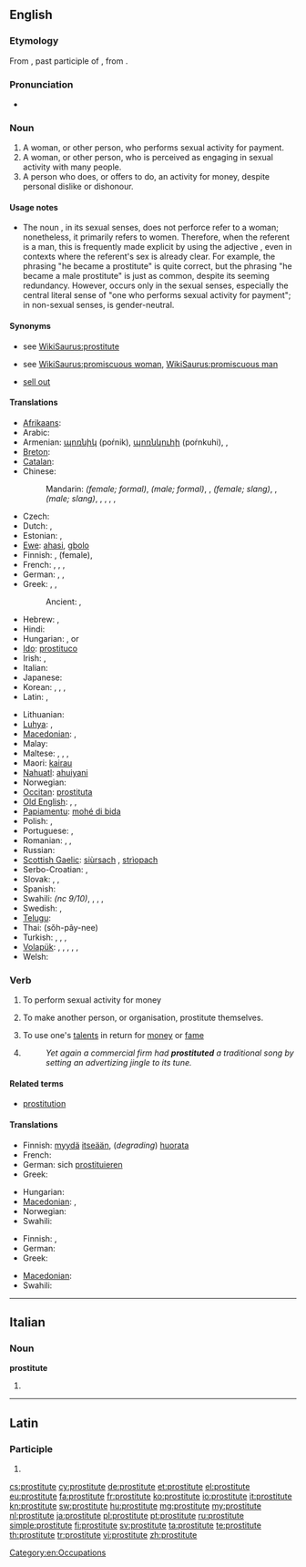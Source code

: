 ==English==
{{wikipedia}}

===Etymology===
From {{etyl|la}} {{term|prostitutus|prōstitutus|lang=la}}, past participle of {{term|prostituo|prōstituō|lang=la}}, from {{prefix|pro|gloss1=for, before|statuo|alt2=statuō|gloss2=to set up, to erect}}.

===Pronunciation===
* {{audio|en-us-prostitute.ogg|Audio (US)}}

===Noun===
{{en-noun}}

# A woman, or other person, who performs sexual activity for payment.
# A woman, or other person, who is perceived as engaging in sexual activity with many people.
# A person who does, or offers to do, an activity for money, despite personal dislike or dishonour.

====Usage notes====
* The noun {{term||prostitute|lang=en}}, in its sexual senses, does not perforce refer to a woman; nonetheless, it primarily refers to women. Therefore, when the referent is a man, this is frequently made explicit by using the adjective {{term|male|lang=en}}, even in contexts where the referent's sex is already clear. For example, the phrasing "he became a prostitute" is quite correct, but the phrasing "he became a male prostitute" is just as common, despite its seeming redundancy. However, {{term||male prostitute|lang=en}} occurs only in the sexual senses, especially the central literal sense of "one who performs sexual activity for payment"; in non-sexual senses, {{term||prostitute|lang=en}} is gender-neutral.

====Synonyms====
* {{sense|person who performs sexual activity for payment}} see [[WikiSaurus:prostitute]]
* {{sense|person perceived as engaging in sexual activity}} see [[WikiSaurus:promiscuous woman]], [[WikiSaurus:promiscuous man]]
* {{sense|person who does an activity for money}} [[sell out]]

====Translations====
{{trans-top|a person having sex for profit}}
* [[Afrikaans]]: {{t|af|prostituut|xs=Afrikaans}}
* Arabic: {{t-|ar|عاهرة|f|tr=3aahira}}
* Armenian: [[պոռնիկ]] (poŕnik), [[պոռնկուհի]] (poŕnkuhi), {{t|hy|մարմնավաճառուհի|tr=marmnavač̣aṙuhi}}, {{qualifier|vulgar}} {{t-|hy|բոզ|tr=boz}}
* [[Breton]]: {{t+|br|gast|f|xs=Breton}}
* [[Catalan]]: {{t+|ca|prostituta|f}}
* Chinese:
*: Mandarin: {{t-|cmn|妓女|tr=jìnǚ|sc=Hani}} ''(female; formal)'', {{t|cmn|妓男|tr=jìnán|sc=Hani}} ''(male; formal)'', {{t-|cmn|雞|sc=Hani}}, {{t-|cmn|鸡|tr=jī|sc=Hani}} ''(female; slang)'', {{t-|cmn|鴨|sc=Hani}}, {{t-|cmn|鸭|tr=yā|sc=Hani}} ''(male; slang)'', {{t|cmn|雞婆|sc=Hani}}, {{t|cmn|鸡婆|tr=jīpó|sc=Hani}} {{qualifier|vulgar}}, {{t|cmn|娼妓|tr=chāngjì|sc=Hani}} {{qualifier|archaic}}, {{t|cmn|風塵女|sc=Hani}}, {{t|cmn|风尘女|tr=fēngchénnǚ|sc=Hani}} {{qualifier|archaic}}
* Czech: {{t+|cs|prostitutka|f}}
* Dutch: {{t|nl|prostituee|f}}, {{t+|nl|hoer|f}}
* Estonian: {{t|et|prostituut}}, {{t-|et|hoor}}
* [[Ewe]]: [[ahasi]], [[gbolo]]
* Finnish: {{t+|fi|prostituoitu}}, {{t+|fi|huora}} (female), {{t+|fi|ilotyttö}}
* French: {{t+|fr|prostitué|m}}, {{t+|fr|prostituée|f}}, {{t-|fr|fille des rues|f}}, {{t+|fr|fille de joie|f}}
* German: {{t+|de|Prostituierte|m|f}}, {{t+|de|Hure|f}}, {{t+|de|Dirne|f}}
* Greek: {{t+|el|πόρνη|f|tr=pórni}}, {{t|el|πόρνος|m|tr=pórnos}}, {{qualifier|colloquial}} {{t+|el|πουτάνα|f|tr=poutána}}
*: Ancient: {{tø|grc|πόρνη|f|tr=pornē|xs=Ancient Greek}}, {{tø|grc|πόρνος|m|tr=pornos|xs=Ancient Greek}}
* Hebrew: {{t+|he|זונה|f|tr=zona}}, {{t|he|ג׳יגולו|m|tr=jigolo}}
* Hindi: {{t-|hi|वेश्या|tr=veshya|xs=Hindi}}
* Hungarian: {{t+|hu|prostituált}}, {{t+|hu|prosti|f}} or {{t|hu|örömlány|f}}
* [[Ido]]: [[prostituco]]
* Irish: {{t+|ga|striapach|f|xs=Irish}}, {{t-|ga|meirdreach|f|xs=Irish}}
* Italian: {{t+|it|prostituta|f}}
* Japanese: {{t-|ja|売春婦|tr=baishunfu}}
* Korean: {{t|ko|매춘부|tr=[[賣春婦]], maechunbu|sc=Hang}}, {{t+|ko|창녀|tr=chang-nyeo|sc=Hang}}, {{qualifier|uncommon}} {{t+|ko|갈보|tr=galbo|sc=Hang}}, {{qualifier|uncommon}} {{t+|ko|논다니|tr=nondani|sc=Hang}}
* Latin: {{t-|la|meretrix|f}}, {{t-|la|scortum|n}}
{{trans-mid}}
* Lithuanian: {{t|lt|prostitutė|f|xs=Lithuanian}}
* [[Luhya]]: {{tø|luy|mng'ang'ule}}, {{tø|luy|mng'ang'ule}}
* [[Macedonian]]: {{t-|mk|проститутка|f|tr=prostitútka}}, {{t-|mk|курва|f|tr=kúrva}} {{qualifier|vulgar}}
* Malay: {{t+|ms|pelacur|xs=Malay}}
* Maltese: {{t-|mt|prostituta|f|xs=Maltese}}, {{t|mt|prostitut|m|xs=Maltese}}, {{t|mt|qaħba|f|xs=Maltese}}, {{t|mt|ġerrej|m|xs=Maltese}}
* Maori: [[kairau]]
* [[Nahuatl]]: [[ahuiyani]]
* Norwegian: {{t+|no|prostituert|m}}
* [[Occitan]]: [[prostituta#Occitan|prostituta]] {{f}}
* [[Old English]]: {{t-|ang|portcwene|alt=portcwéne|f|xs=Old English}}, {{t-|ang|myltestre|f|xs=Old English}}, {{t-|ang|hore|f|xs=Old English}}
* [[Papiamentu]]: [[mohé di bida]]
* Polish: {{t+|pl|prostytutka|f}}, {{t|pl|męska prostytutka|m}}
* Portuguese: {{t+|pt|prostituta|f}}, {{t|pt|mulher da vida|f}}
* Romanian: {{t|ro|prostituată|f}}, {{t+|ro|curvă|f}}, {{t|ro|târfă|f}}
* Russian: {{t+|ru|проститутка|f|tr=prostitútka}}
* [[Scottish Gaelic]]: [[siùrsach]] {{f}}, [[strìopach]] {{f}}
* Serbo-Croatian: {{t-|sh|prostitutka|f|alt=pròstitūtka}}, {{t-|sh|kurva|f|alt=kȗrva}}
* Slovak: {{t|sk|prostitútka|f}}, {{t-|sk|kurva|f}}, {{t|sk|cundra|f}}
* Spanish: {{t+|es|prostituta|f}}
* Swahili: {{tø|sw|malaya}} ''(nc 9/10)'', {{t+|sw|kahaba|xs=Swahili}}, {{t+|sw|changudoa|xs=Swahili}}, {{t+|sw|kiberenge|xs=Swahili}}, {{t+|sw|kiberenge|xs=Swahili}}
* Swedish: {{t|sv|prostituerad}}, {{t+|sv|hora}}
* [[Telugu]]: {{t|te|వేశ్య|tr=vaeSya}}
* Thai: {{Thai|[[โสเภณี]]}} (sŏh-pây-nee)
* Turkish: {{t+|tr|orospu}}, {{t+|tr|fahişe}}, {{t|tr|hayat kadını}}, {{t|tr|lkj}}
* [[Volapük]]: {{qualifier|male or female}} {{t|vo|prostitan}}, {{qualifier|male}} {{t|vo|hiprostitan}}, {{qualifier|female}} {{t|vo|jiprostitan}}, {{qualifier|male or female}} {{t|vo|nepuedan}}, {{qualifier|male}} {{t|vo|hinepuedan}}, {{qualifier|female}} {{t|vo|jinepuedan}}
* Welsh: {{t+|cy|putain|f|xs=Welsh}}
{{trans-bottom}}

===Verb===
{{en-verb|prostitut|ing}}

# {{transitive|usually reflexively}} To perform sexual activity for money
# {{transitive}} To make another person, or organisation, prostitute themselves.
# {{transitive}} To use one's [[talent]]s in return for [[money]] or [[fame]]
# {{figuratively}} {{rfdef|lang=en}}
#: ''Yet again a commercial firm had '''prostituted''' a traditional song by setting an advertizing jingle to its tune.''

====Related terms====
* [[prostitution]]

====Translations====
{{trans-top|To perform sexual activity for money}}
* Finnish: [[myydä]] [[itsensä|itseään]], (''degrading'') [[huorata]]
* French: {{t|fr|prostituer}}
* German: sich [[prostituieren]]
* Greek: {{t|el|εκπορνεύομαι|tr=ekpornévomai}}
{{trans-mid}}
* Hungarian: {{t|hu|prostituál}}
* [[Macedonian]]: {{t|mk|се проституира|tr=se prostituíra}}, {{t|mk|се курва|tr=se kúrva}} {{qualifier|vulgar}}
* Norwegian: {{t|no|prostituere}}
* Swahili: {{t|sw|ukahaba|xs=Swahili}}
{{trans-bottom}}

{{trans-top|To make another person, or organisation, prostitute themselves}}
* Finnish: {{t+|fi|myydä}}, {{t-|fi|prostituoida}}
* German: {{t-|de|prostituieren}}
* Greek: {{t|el|εκπορνεύω|tr=ekpornévo}}
{{trans-mid}}
* [[Macedonian]]: {{t|mk|проституира|tr=prostituíra}}
* Swahili: {{t|sw|ukahaba|xs=Swahili}}
{{trans-bottom}}

[[Category:en:Occupations]]

----

==Italian==

===Noun===
'''prostitute''' {{f}}

# {{plural of|prostituta|lang=it}}

----

==Latin==

===Participle===
{{la-part-form|prōstitute}}

# {{inflection of|prostitutus|prōstitutus|voc|m|s|lang=la}}

[[cs:prostitute]]
[[cy:prostitute]]
[[de:prostitute]]
[[et:prostitute]]
[[el:prostitute]]
[[eu:prostitute]]
[[fa:prostitute]]
[[fr:prostitute]]
[[ko:prostitute]]
[[io:prostitute]]
[[it:prostitute]]
[[kn:prostitute]]
[[sw:prostitute]]
[[hu:prostitute]]
[[mg:prostitute]]
[[my:prostitute]]
[[nl:prostitute]]
[[ja:prostitute]]
[[pl:prostitute]]
[[pt:prostitute]]
[[ru:prostitute]]
[[simple:prostitute]]
[[fi:prostitute]]
[[sv:prostitute]]
[[ta:prostitute]]
[[te:prostitute]]
[[th:prostitute]]
[[tr:prostitute]]
[[vi:prostitute]]
[[zh:prostitute]]